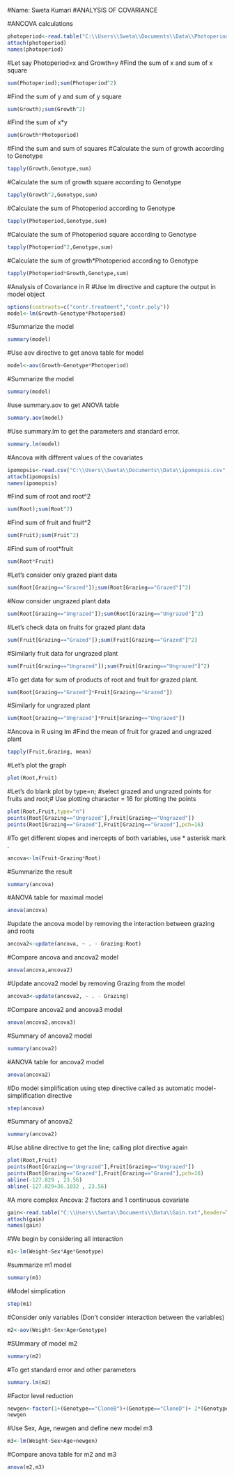 #Name: Sweta Kumari 
#ANALYSIS OF COVARIANCE

#ANCOVA calculations
```{r}
photoperiod<-read.table("C:\\Users\\Sweta\\Documents\\Data\\Photoperiod.txt",header=T)
attach(photoperiod)
names(photoperiod) 
```
#Let say Photoperiod=x and Growth=y
#Find the sum of x and sum of x square
```{r}
sum(Photoperiod);sum(Photoperiod^2)
```
#Find the sum of y and sum of y square
```{r}
sum(Growth);sum(Growth^2) 
```
#Find the sum of x*y
```{r}
sum(Growth*Photoperiod)
```
#Find the sum and sum of squares
#Calculate the sum of growth according to Genotype
```{r}
tapply(Growth,Genotype,sum)
```
#Calculate the sum of growth square according to Genotype
```{r}
tapply(Growth^2,Genotype,sum) 
```
#Calculate the sum of Photoperiod according to Genotype
```{r}
tapply(Photoperiod,Genotype,sum)
```
#Calculate the sum of Photoperiod square according to Genotype
```{r}
tapply(Photoperiod^2,Genotype,sum) 
```
#Calculate the sum of growth*Photoperiod according to Genotype
```{r}
tapply(Photoperiod*Growth,Genotype,sum)
```
#Analysis of Covariance in R
#Use lm directive and capture the output in model object
```{r}
options(contrasts=c("contr.treatment","contr.poly")) 
model<-lm(Growth~Genotype*Photoperiod) 
```
#Summarize the model
```{r}
summary(model)
```
#Use aov directive to get anova table for model
```{r}
model<-aov(Growth~Genotype*Photoperiod) 
```
#Summarize the model
```{r}
summary(model) 
```
#use summary.aov to get ANOVA table
```{r}
summary.aov(model)
```
#Use summary.lm to get the parameters and standard error.
```{r}
summary.lm(model) 
```
#Ancova with different values of the covariates
```{r}
ipomopsis<-read.csv("C:\\Users\\Sweta\\Documents\\Data\\ipomopsis.csv",header=T)
attach(ipomopsis)
names(ipomopsis)
```
#Find sum of root and root^2
```{r}
sum(Root);sum(Root^2)
```
#Find sum of fruit and fruit^2
```{r}
sum(Fruit);sum(Fruit^2) 
```
#Find sum of root*fruit
```{r}
sum(Root*Fruit)
```
#Let's consider only grazed plant data
```{r}
sum(Root[Grazing=="Grazed"]);sum(Root[Grazing=="Grazed"]^2) 
```
#Now consider ungrazed plant data
```{r}
sum(Root[Grazing=="Ungrazed"]);sum(Root[Grazing=="Ungrazed"]^2)
```
#Let's check data on fruits for grazed plant data
```{r}
sum(Fruit[Grazing=="Grazed"]);sum(Fruit[Grazing=="Grazed"]^2)
```
#Similarly fruit data for ungrazed plant 
```{r}
sum(Fruit[Grazing=="Ungrazed"]);sum(Fruit[Grazing=="Ungrazed"]^2) 
```
#To get data for sum of products of root and fruit for grazed plant.
```{r}
sum(Root[Grazing=="Grazed"]*Fruit[Grazing=="Grazed"]) 
```

#Similarly for ungrazed plant
```{r}
sum(Root[Grazing=="Ungrazed"]*Fruit[Grazing=="Ungrazed"])
```

#Ancova in R using lm 
#Find the mean of fruit for grazed and ungrazed plant
```{r}
tapply(Fruit,Grazing, mean)
```
#Let's plot the graph
```{r}
plot(Root,Fruit)
```

#Let's do blank plot by type=n; #select grazed and ungrazed points for fruits and root;# Use plotting character = 16 for plotting the points
```{r}
plot(Root,Fruit,type="n") 
points(Root[Grazing=="Ungrazed"],Fruit[Grazing=="Ungrazed"])
points(Root[Grazing=="Grazed"],Fruit[Grazing=="Grazed"],pch=16)
```


#To get different slopes and inercepts of both variables, use * asterisk mark .
```{r}
ancova<-lm(Fruit~Grazing*Root) 
```
#Summarize the result
```{r}
summary(ancova)
```
#ANOVA table for maximal model
```{r}
anova(ancova) 
```
#update the ancova model by removing the interaction between grazing and roots
```{r}
ancova2<-update(ancova, ~ . - Grazing:Root)
```
#Compare ancova and ancova2 model
```{r}
anova(ancova,ancova2) 
```
#Update ancova2 model by removing Grazing from the model
```{r}
ancova3<-update(ancova2, ~ . - Grazing) 
```
#Compare ancova2 and ancova3 model
```{r}
anova(ancova2,ancova3)
```
#Summary of ancova2 model
```{r}
summary(ancova2) 
```
#ANOVA table for ancova2 model
```{r}
anova(ancova2)
```
#Do model simplification using step directive called as automatic model-simplification directive
```{r}
step(ancova)
```
#Summary of ancova2
```{r}
summary(ancova2)
```
#Use abline directive to get the line; calling plot directive again
```{r}
plot(Root,Fruit)
points(Root[Grazing=="Ungrazed"],Fruit[Grazing=="Ungrazed"])
points(Root[Grazing=="Grazed"],Fruit[Grazing=="Grazed"],pch=16)
abline(-127.829 , 23.56)
abline(-127.829+36.1032 , 23.56)
```

#A more complex Ancova: 2 factors and 1 continuous covariate 
```{r}
gain<-read.table("C:\\Users\\Sweta\\Documents\\Data\\Gain.txt",header=T)
attach(gain)
names(gain) 
```
#We begin by considering all interaction
```{r}
m1<-lm(Weight~Sex*Age*Genotype)
```
#summarize m1 model
```{r}
summary(m1)
```
#Model simplication
```{r}
step(m1)
```
#Consider only variables (Don't consider interaction between the variables)
```{r}
m2<-aov(Weight~Sex+Age+Genotype)
```
#SUmmary of model m2
```{r}
summary(m2)
```
#To get standard error and other parameters
```{r}
summary.lm(m2)
```
#Factor level reduction
```{r}
newgen<-factor(1+(Genotype=="CloneB")+(Genotype=="CloneD")+ 2*(Genotype=="CloneC") + 2*(Genotype=="CloneE") + 3*(Genotype=="CloneF")) 
newgen
```
#Use Sex, Age, newgen and define new model m3
```{r}
m3<-lm(Weight~Sex+Age+newgen)
```
#Compare anova table for m2 and m3
```{r}
anova(m2,m3) 
```





